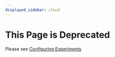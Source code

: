 ```yaml
---
displayed_sidebar: cloud
---
```


# This Page is Deprecated

Please see [Configuring Experiments](/statsig-warehouse-native/features/configure-an-experiment)
